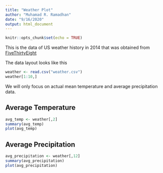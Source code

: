 ```yaml
---
title: "Weather Plot"
author: "Muhamad R. Ramadhan"
date: "9/16/2020"
output: html_document
---
```


```r
knitr::opts_chunk$set(echo = TRUE)
```

This is the data of US weather history in 2014 that was obtained from [FiveThirtyEight](https://github.com/fivethirtyeight/data/blob/master/us-weather-history/KCLT.csv)

The data layout looks like this

```r
weather <- read.csv("weather.csv")
weather[1:10,]
```

We will only focus on actual mean temperature and average precipitation data.

## Average Temperature

```r
avg_temp <- weather[,2]
summary(avg_temp)
plot(avg_temp)
```

## Average Precipitation

```r
avg_precipitation <- weather[,12]
summary(avg_precipitation)
plot(avg_precipitation)
```

